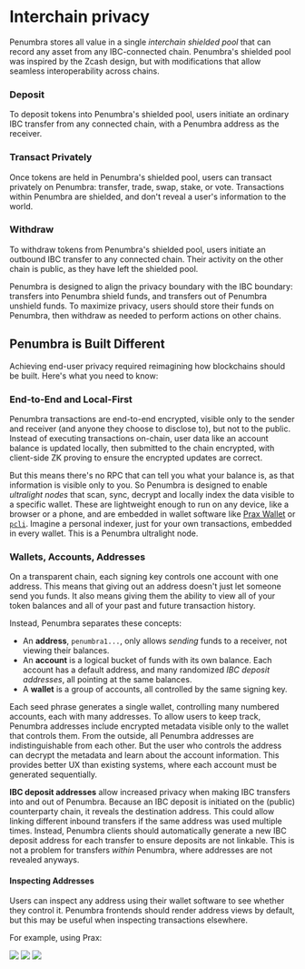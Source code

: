 
# Interchain privacy

Penumbra stores all value in a single _interchain shielded pool_ that can record
any asset from any IBC-connected chain. Penumbra's shielded pool was inspired by
the Zcash design, but with modifications that allow seamless interoperability
across chains.

<Steps>

### Deposit

To deposit tokens into Penumbra's shielded pool, users initiate an ordinary IBC
transfer from any connected chain, with a Penumbra address as the receiver. 

### Transact Privately

Once tokens are held in Penumbra's shielded pool, users can transact privately
on Penumbra: transfer, trade, swap, stake, or vote.  Transactions within Penumbra
are shielded, and don't reveal a user's information to the world.

### Withdraw

To withdraw tokens from Penumbra's shielded pool, users initiate an outbound IBC
transfer to any connected chain.  Their activity on the other chain is public,
as they have left the shielded pool.

</Steps>

Penumbra is designed to align the privacy boundary with the IBC boundary:
transfers into Penumbra shield funds, and transfers out of Penumbra unshield
funds.  To maximize privacy, users should store their funds on Penumbra, then
withdraw as needed to perform actions on other chains.

## Penumbra is Built Different

Achieving end-user privacy required reimagining how blockchains should be built.
Here's what you need to know:

### End-to-End and Local-First

Penumbra transactions are end-to-end encrypted, visible only to the sender and
receiver (and anyone they choose to disclose to), but not to the public.  Instead of executing transactions on-chain, user data like an account balance is
updated locally, then submitted to the chain encrypted, with client-side ZK
proving to ensure the encrypted updates are correct.  

But this means there's no RPC that can tell you what your balance is, as that
information is visible only to you.  So Penumbra is designed to enable
_ultralight nodes_ that scan, sync, decrypt and locally index the data visible
to a specific wallet.  These are lightweight enough to run on any device, like a
browser or a phone, and are embedded in wallet software like [Prax
Wallet](./web/prax.mdx) or [`pcli`](./pcli.md).  Imagine a personal indexer,
just for your own transactions, embedded in every wallet. This is a Penumbra
ultralight node.

### Wallets, Accounts, Addresses

On a transparent chain, each signing key controls one account with one address.
This means that giving out an address doesn't just let someone send you funds.
It also means giving them the ability to view all of your token balances and all
of your past and future transaction history.

Instead, Penumbra separates these concepts:

* An **address**, `penumbra1...`, only allows _sending_ funds to a receiver, not viewing their balances.
* An **account** is a logical bucket of funds with its own balance. Each account has a default address, and many randomized _IBC deposit addresses_, all pointing at the same balances.
* A **wallet** is a group of accounts, all controlled by the same signing key.

Each seed phrase generates a single wallet, controlling many numbered accounts,
each with many addresses.  To allow users to keep track, Penumbra addresses
include encrypted metadata visible only to the wallet that controls them.  From
the outside, all Penumbra addresses are indistinguishable from each other. But
the user who controls the address can decrypt the metadata and learn about the
account information.  This provides better UX than existing systems, where each
account must be generated sequentially.

**IBC deposit addresses** allow increased privacy when making IBC transfers into
and out of Penumbra.  Because an IBC deposit is initiated on the (public)
counterparty chain, it reveals the destination address.  This could allow
linking different inbound transfers if the same address was used multiple times.
Instead, Penumbra clients should automatically generate a new IBC deposit
address for each transfer to ensure deposits are not linkable.  This is not a
problem for transfers _within_ Penumbra, where addresses are not revealed
anyways.

#### Inspecting Addresses

Users can inspect any address using their wallet software to see whether they
control it.  Penumbra frontends should render address views by default, but this
may be useful when inspecting transactions elsewhere.

For example, using Prax:

<div style={{ display: 'flex', marginTop: '1em' }}>
  <img src="./images/inspect-1.png" style={{ width: '33.33%' }} />
  <img src="./images/inspect-3.png" style={{ width: '33.33%' }} />
  <img src="./images/inspect-2.png" style={{ width: '33.33%' }} />
</div>